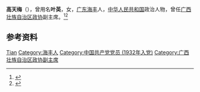 {{Otheruses|other=名为高天梅的其他人物|高天梅}}

'''高天梅'''（{{bd|1911年|}}），曾用名'''叶英'''，女，[[广东|广东]][[海丰|海丰]]人，[[中华人民共和国|中华人民共和国]]政治人物，曾任[[广西壮族自治区政协|广西壮族自治区政协]]副主席。<ref>{{Cite book|title=中华人民共和国职官志|author=何虎生, 李耀东, 向常福主编|publisher=中国社会出版社|year=2003|isbn=9787800883934|location=北京|pages=}}</ref><ref>{{Cite book|title=华夏妇女名人词典|author=周行健主编|publisher=华夏出版社|year=1988|isbn=|location=北京|pages=}}</ref>

== 参考资料 ==
{{reflist}}

{{中国人物小作品}}

{{Authority control}}
{{DEFAULTSORT:Gao高}}
[[Category:高姓|Tian]]
[[Category:海丰人|Category:海丰人]]
[[Category:中国共产党党员_(1932年入党)|Category:中国共产党党员 (1932年入党)]]
[[Category:广西壮族自治区政协副主席|Category:广西壮族自治区政协副主席]]
